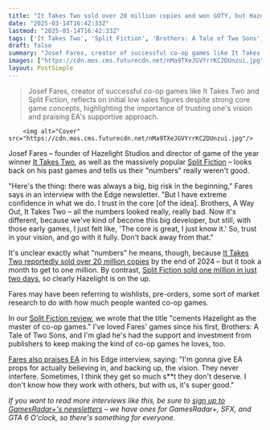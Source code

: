 ```yaml
---
title: "It Takes Two sold over 20 million copies and won GOTY, but Hazelight's Josef Fares says 'all the numbers looked really, really bad' before the co-op studio became 'this really big developer'"
date: "2025-03-14T16:42:33Z"
lastmod: "2025-03-14T16:42:33Z"
tags: ['It Takes Two', 'Split Fiction', 'Brothers: A Tale of Two Sons', 'A Way Out', 'Co-op', 'Action-Adventure', 'EA', 'Hazelight Studios', 'PC', 'PlayStation', 'Xbox']
draft: false
summary: "Josef Fares, creator of successful co-op games like It Takes Two and Split Fiction, reflects on initial low sales figures despite strong core game concepts, highlighting the importance of trusting one's vision and praising EA's supportive approach."
images: ["https://cdn.mos.cms.futurecdn.net/nMa9TXeJGVYrrKC2DUnzui.jpg"]
layout: PostSimple
---
```

> Josef Fares, creator of successful co-op games like It Takes Two and Split Fiction, reflects on initial low sales figures despite strong core game concepts, highlighting the importance of trusting one's vision and praising EA's supportive approach.


        <img alt="Cover" src="https://cdn.mos.cms.futurecdn.net/nMa9TXeJGVYrrKC2DUnzui.jpg"/>
        
Josef Fares – founder of Hazelight Studios and director of game of the year winner [<u>It Takes Two</u>](https://www.gamesradar.com/it-takes-two-review-hazelight/), as well as the massively popular [<u>Split Fiction</u>](https://www.gamesradar.com/games/adventure/split-fiction-guide/) – looks back on his past games and tells us their "numbers" really weren't good.

"Here's the thing: there was always a big, big risk in the beginning," Fares says in an interview with the Edge newsletter. "But I have extreme confidence in what we do. I trust in the core [of the idea]. Brothers, A Way Out, It Takes Two – all the numbers looked really, really bad. Now it's different, because we've kind of become this big developer, but still, with those early games, I just felt like, 'The core is great, I just know it.' So, trust in your vision, and go with it fully. Don't back away from that."

It's unclear exactly what "numbers" he means, though, because [<u>It Takes Two reportedly sold over 20 million copies</u>](https://www.polygon.com/analysis/489856/it-takes-two-sales-20-million) by the end of 2024 – but it took a month to get to one million. By contrast, [Split Fiction sold one million in just two days](https://www.gamesradar.com/games/co-op/split-fiction-blows-it-takes-two-out-of-the-water-by-selling-1-million-copies-in-2-days-becoming-hazelights-fastest-selling-game-ever/), so clearly Hazelight is on the up.

Fares may have been referring to wishlists, pre-orders, some sort of market research to do with how much people wanted co-op games.

In our [<u>Split Fiction review</u>](https://www.gamesradar.com/games/co-op/split-fiction-review/), we wrote that the title "cements Hazelight as the master of co-op games." I've loved Fares' games since his first, Brothers: A Tale of Two Sons, and I'm glad he's had the support and investment from publishers to keep making the kind of co-op games he loves, too.

[Fares also praises EA](https://www.gamesradar.com/games/co-op/split-fiction-director-josef-fares-says-ea-has-always-been-super-good-to-his-studio-they-get-so-much-s-t-they-dont-deserve/) in his Edge interview, saying: "I'm gonna give EA props for actually believing in, and backing up, the vision. They never interfere. Sometimes, I think they get so much s**t they don't deserve. I don't know how they work with others, but with us, it's super good."

*If you want to read more interviews like this, be sure to *[<u><em>sign up to GamesRadar+'s newsletters</em></u>](https://www.gamesradar.com/newsletter/)* – we have ones for GamesRadar+, SFX, and GTA 6 O'clock, so there's something for everyone.*
        